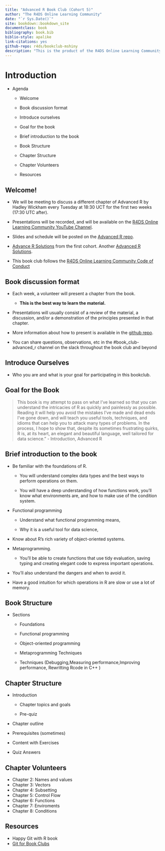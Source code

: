 ```yaml
--- 
title: "Advanced R Book Club (Cohort 5)"
author: "The R4DS Online Learning Community"
date: "`r Sys.Date()`"
site: bookdown::bookdown_site
documentclass: book
bibliography: book.bib
biblio-style: apalike
link-citations: yes
github-repo: r4ds/bookclub-mshiny
description: "This is the product of the R4DS Online Learning Community's Book Club."
---
```



# Introduction {-}

- Agenda

    - Welcome 

    - Book discussion format

    - Introduce ourselves

    - Goal for the book

    - Brief introduction to the book

    - Book Structure

    - Chapter Structure

    - Chapter Volunteers

    - Resources


## Welcome! {-}


- We will be meeting to discuss a different chapter of Advanced R by Hadley Wickham every Tuesday at 18:30 UCT for the first two weeks (17:30 UTC after).

- Presentations will be recorded, and will be available on the [R4DS Online Learning Community YouTube Channel](https://r4ds.io/youtube).


- Slides and schedule will be posted on the [Advanced R repo](https://github.com/r4ds/bookclub-Advanced_R). 


- [Advance R Solutions](https://r4ds.github.io/bookclub-Advanced_R/QandA/docs/welcome.html) from the first cohort. Another [Advanced R Solutions](https://advanced-r-solutions.rbind.io/). 

-  This book club follows the  [R4DS Online Learning Community Code of Conduct](https://www.rfordatasci.com/conduct/)
 


## Book discussion format {-}


- Each week, a volunteer will present a chapter from the book.

  -  **This is the best way to learn the material.**

- Presentations will usually consist of a review of the material, a discussion, and/or a demonstration of the principles presented in that chapter.

- More information about how to present is available in the [github repo](https://github.com/r4ds/bookclub-Advanced_R).

- You can share questions, observations, etc in the #book_club-advanced_r channel on the slack throughout the book club and beyond



## Introduce Ourselves {-}

- Who you are and what is your goal for participating in this bookclub.


## Goal for the Book {-}


>This book is my attempt to pass on what I’ve learned so that you can understand the intricacies of R as quickly and painlessly as possible. Reading it will help you avoid the mistakes I’ve made and dead ends I’ve gone down, and will teach you useful tools, techniques, and idioms that can help you to attack many types of problems. In the process, I hope to show that, despite its sometimes frustrating quirks, R is, at its heart, an elegant and beautiful language, well tailored for data science.” - Introduction, Advanced R



## Brief introduction to the book {-}

- Be familiar with the foundations of R. 

    - You will understand complex data types and the best ways to perform operations on them. 
    
    - You will have a deep understanding of how functions work, you’ll know what environments are, and how to make use of the condition system.
    

- Functional programming

    - Understand what functional programming means, 
    
    - Why it is a useful tool for data science,
    
- Know about R’s rich variety of object-oriented systems. 

- Metaprogramming. 

   - You’ll be able to create functions that use tidy evaluation,     saving typing and creating elegant code to express important operations. 
     
 - You’ll also understand the dangers and when to avoid it.

- Have a good intuition for which operations in R are slow or use a lot of memory. 


## Book Structure {-}

- Sections

    - Foundations

    - Functional programming

    - Object-oriented programming

    - Metaprogramming Techniques
    
    - Techniques (Debugging,Measuring performance,Improving performance, Rewritting Rcode in C++ )

## Chapter Structure {-}

- Introduction

    - Chapter topics and goals

    - Pre-quiz

- Chapter outline

- Prerequisites (sometimes)

- Content with Exercises 

- Quiz Answers

## Chapter Volunteers {-}

- Chapter 2: Names and values
- Chapter 3: Vectors
- Chapter 4: Subsetting
- Chapter 5: Control Flow
- Chapter 6: Functions
- Chapter 7: Enviroments
- Chapter 8: Conditions 


## Resources {-}

- Happy Git with R book
- [Git for Book Clubs](https://www.youtube.com/watch?v=d41oc2OMAuI&list=PL3x6DOfs2NGhS_PhklqT6PwK1Fh7blgP2&ab_channel=R4DSOnlineLearningCommunity)

